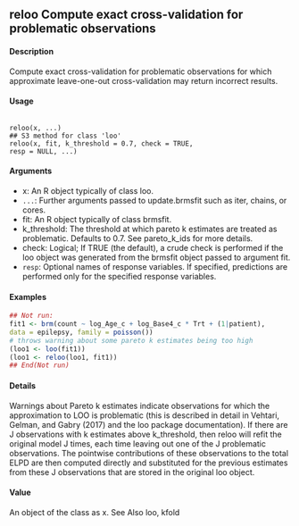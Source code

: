 
## reloo Compute exact cross-validation for problematic observations

#### Description 
Compute exact cross-validation for problematic observations for which approximate leave-one-out cross-validation may return incorrect results.

#### Usage
<pre><code>
reloo(x, ...)
## S3 method for class 'loo'
reloo(x, fit, k_threshold = 0.7, check = TRUE,
resp = NULL, ...)
</code></pre>
#### Arguments

* x: An R object typically of class loo.
* `` ... ``: Further arguments passed to update.brmsfit such as iter, chains, or cores.
* fit: An R object typically of class brmsfit.
* k_threshold: The threshold at which pareto k estimates are treated as problematic. Defaults to 0.7. See pareto_k_ids for more details.
* check: Logical; If TRUE (the default), a crude check is performed if the loo object was generated from the brmsfit object passed to argument fit.
* `` resp``: Optional names of response variables. If specified, predictions are performed only for the specified response variables.



#### Examples
```r
## Not run:
fit1 <- brm(count ~ log_Age_c + log_Base4_c * Trt + (1|patient),
data = epilepsy, family = poisson())
# throws warning about some pareto k estimates being too high
(loo1 <- loo(fit1))
(loo1 <- reloo(loo1, fit1))
## End(Not run)
```

#### Details
Warnings about Pareto k estimates indicate observations for which the approximation to LOO is problematic (this is described in detail in Vehtari, Gelman, and Gabry (2017) and the loo package documentation). If there are J observations with k estimates above k_threshold, then reloo will refit the original model J times, each time leaving out one of the J problematic observations. The
pointwise contributions of these observations to the total ELPD are then computed directly and substituted for the previous estimates from these J observations that are stored in the original loo object.

#### Value
An object of the class as x.
See Also
loo, kfold
